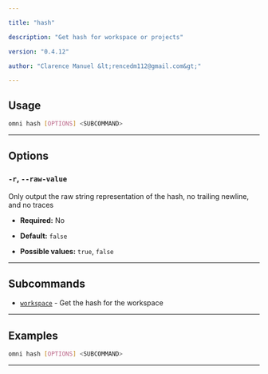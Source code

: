 ```yaml
---

title: "hash"

description: "Get hash for workspace or projects"

version: "0.4.12"

author: "Clarence Manuel &lt;rencedm112@gmail.com&gt;"

---
```




## Usage

```bash
omni hash [OPTIONS] <SUBCOMMAND>
```

---

## Options

### `-r`, `--raw-value`

Only output the raw string representation of the hash, no trailing newline, and no traces

- **Required:** No

- **Default:** `false`

- **Possible values:** `true`, `false`

---

## Subcommands

- [`workspace`](./workspace) - Get the hash for the workspace

---

## Examples

```bash
omni hash [OPTIONS] <SUBCOMMAND>
```

---